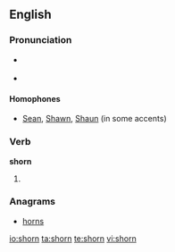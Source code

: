 ==English==

===Pronunciation===
* {{a|US}} {{IPA|/ʃoʊrn/|/ʃɔrn/}}
* {{rhymes|ɔː(r)n}}

====Homophones====
* [[Sean]], [[Shawn]], [[Shaun]] (in some accents)

===Verb===
'''shorn'''

# {{past of|shear}}

===Anagrams===
* [[horns]]

[[io:shorn]]
[[ta:shorn]]
[[te:shorn]]
[[vi:shorn]]